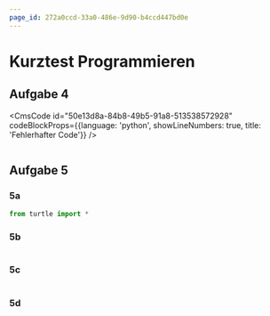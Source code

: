 ```yaml
---
page_id: 272a0ccd-33a0-486e-9d90-b4ccd447bd0e
---
```




# Kurztest Programmieren 

<Restricted id="c1c611d2-2d05-45c6-a5a5-adcbc9de2865">

## Aufgabe 4

<CmsCode
    id="50e13d8a-84b8-49b5-91a8-513538572928"
    codeBlockProps={{language: 'python', showLineNumbers: true, title: 'Fehlerhafter Code'}}
/>

```py live_py title=korrigiert.py id=6033cd9e-48e3-4ebb-8b98-de98ee8e2e42 versioned
```

## Aufgabe 5

### 5a

```py live_py title=5a.py id=41119cce-8ff4-4309-abee-420571b40f0a versioned
from turtle import *
```
### 5b

```py live_py title=5b.py id=3d67ae4d-b5bf-41dd-a085-e04c332c7bb1 versioned
```
### 5c

```py live_py title=5c.py id=a787ff6e-0530-4194-a33b-54daadb7a0a1 versioned
```

### 5d

```py live_py title=5d.py id=6f58243e-88c9-4d73-a618-0c8a0ad92005 versioned
```

</Restricted>
